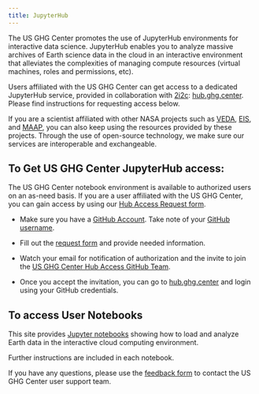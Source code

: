 ```yaml
---
title: JupyterHub
---
```


The US GHG Center promotes the use of JupyterHub environments for interactive data science. JupyterHub enables you to analyze massive archives of Earth science data in the cloud in an interactive environment that alleviates the complexities of managing compute resources (virtual machines, roles and permissions, etc).

Users affiliated with the US GHG Center can get access to a dedicated JupyterHub service, provided in collaboration with [2i2c](https://2i2c.org/): [hub.ghg.center](https://hub.ghg.center/). Please find instructions for requesting access below.

If you are a scientist affiliated with other NASA projects such as [VEDA](https://nasa-impact.github.io/veda-docs/), [EIS](https://eis.smce.nasa.gov/about.html), and [MAAP](https://ops.maap-project.org), you can also keep using the resources provided by these projects. Through the use of open-source technology, we make sure our services are interoperable and exchangeable.


## To Get US GHG Center JupyterHub access:

 The US GHG Center notebook environment is available to authorized users on an as-need basis. If you are a user affiliated with the US GHG Center, you can gain access by using our [Hub Access Request form](https://docs.google.com/forms/d/e/1FAIpQLSdai8otCdrVQzJgev8mjDhzKyCg7jcrB3UeTXNHoCiaMKrkaQ/viewform).

* Make sure you have a [GitHub Account](https://docs.github.com/en/get-started/signing-up-for-github/signing-up-for-a-new-github-account). Take note of your [GitHub username](https://docs.github.com/en/account-and-profile/setting-up-and-managing-your-personal-account-on-github/managing-email-preferences/remembering-your-github-username-or-email).
* Fill out the [request form](https://docs.google.com/forms/d/e/1FAIpQLSdai8otCdrVQzJgev8mjDhzKyCg7jcrB3UeTXNHoCiaMKrkaQ/viewform) and provide needed information.
* Watch your email for notification of authorization and the invite to join the [US GHG Center Hub Access GitHub Team](https://GitHub.com/orgs/US-GHG-Center/teams/ghgc-hub-access).

* Once you accept the invitation, you can go to [hub.ghg.center](https://hub.ghg.center/) and login using your GitHub credentials.


## To access User Notebooks

This site provides [Jupyter notebooks](../user_data_notebooks/casagfed-carbonflux-monthgrid-v3_User_Notebook.ipynb) showing how to load and analyze Earth data in the interactive cloud computing environment.

Further instructions are included in each notebook.

If you have any questions, please use the [feedback form](https://docs.google.com/forms/d/e/1FAIpQLSeVWCrnca08Gt_qoWYjTo6gnj1BEGL4NCUC9VEiQnXA02gzVQ/viewform) to contact the US GHG Center user support team.